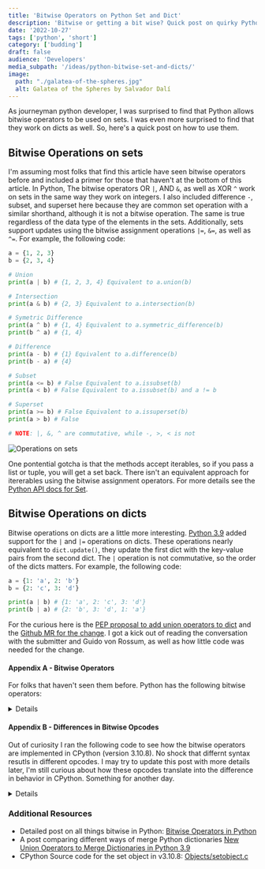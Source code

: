 ```yaml
---
title: 'Bitwise Operators on Python Set and Dict'
description: 'Bitwise or getting a bit wise? Quick post on quirky Python syntax for working with sets and dicts.'
date: '2022-10-27'
tags: ['python', 'short']
category: ['budding']
draft: false
audience: 'Developers'
media_subpath: '/ideas/python-bitwise-set-and-dicts/'
image:
  path: "./galatea-of-the-spheres.jpg"
  alt: Galatea of the Spheres by Salvador Dalí
---
```


As journeyman python developer, I was surprised to find that Python allows bitwise operators to be used on sets. I was even more surprised to find that they work on dicts as well. So, here's a quick post on how to use them.

## Bitwise Operations on sets

I'm assuming most folks that find this article have seen bitwise operators before and included a primer for those that haven't at the bottom of this article. In Python, The bitwise operators OR `|`, AND `&`, as well as XOR `^` work on sets in the same way they work on integers. I also included difference `-`, subset, and superset here because they are common set operation with a similar shorthand, although it is not a bitwise operation. The same is true regardless of the data type of the elements in the sets. Additionally, sets support updates using the bitwise assignment operations `|=`, `&=`, as well as `^=`. For example, the following code:

```py
a = {1, 2, 3}
b = {2, 3, 4}

# Union 
print(a | b) # {1, 2, 3, 4} Equivalent to a.union(b)

# Intersection 
print(a & b) # {2, 3} Equivalent to a.intersection(b)

# Symetric Difference
print(a ^ b) # {1, 4} Equivalent to a.symmetric_difference(b)
print(b ^ a) # {1, 4}

# Difference
print(a - b) # {1} Equivalent to a.difference(b)
print(b - a) # {4}

# Subset
print(a <= b) # False Equivalent to a.issubset(b)
print(a < b) # False Equivalent to a.issubset(b) and a != b

# Superset
print(a >= b) # False Equivalent to a.issuperset(b)
print(a > b) # False 

# NOTE: |, &, ^ are commutative, while -, >, < is not
``` 

<div style="max-width: 560px">
  <img src="./sets.png" alt="Operations on sets" />
</div>

One pontential gotcha is that the methods accept iterables, so if you pass a list or tuple, you will get a set back. There isn't an equivalent approach for itererables using the bitwise assignment operators. For more details see the [Python API docs for Set](https://docs.python.org/3/library/stdtypes.html#set-types-set-frozenset). 

## Bitwise Operations on dicts

Bitwise operations on dicts are a little more interesting. [Python 3.9](https://docs.python.org/3/whatsnew/3.9.html) added support for the `|` and `|=` operations on dicts. These operations nearly equivalent to `dict.update()`, they update the first dict with the key-value pairs from the second dict. The `|` operation is not commutative, so the order of the dicts matters. For example, the following code:

```py
a = {1: 'a', 2: 'b'}
b = {2: 'c', 3: 'd'}

print(a | b) # {1: 'a', 2: 'c', 3: 'd'}
print(b | a) # {2: 'b', 3: 'd', 1: 'a'}
```

For the curious here is the [PEP proposal to add union operators to dict](https://peps.python.org/pep-0584/) and the [Github MR for the change](https://github.com/python/cpython/pull/12088). I got a kick out of reading the conversation with the submitter and Guido von Rossum, as well as how little code was needed for the change.

#### Appendix A - Bitwise Operators

For folks that haven't seen them before. Python has the following bitwise operators:

<details>

```py
| # OR
1 | 0 = 1
1 | 1 = 1
0 | 1 = 1
0 | 0 = 0

& # AND
1 & 0 = 0
1 & 1 = 1
0 & 1 = 0
0 & 0 = 0

^ # XOR
1 ^ 0 = 1
1 ^ 1 = 0
0 ^ 1 = 1
0 ^ 0 = 0

~ # NOT
~1 = 0
~0 = 1

<< # Left Shift
1 << 1 = 10
1 << 2 = 100

>> # Right Shift
1 >> 1 = 0
10 >> 2 = 1
100 >> 2 = 10
```

</details>

#### Appendix B - Differences in Bitwise Opcodes

Out of curiosity I ran the following code to see how the bitwise operators are implemented in CPython (version 3.10.8). No shock that differnt syntax resutls in different opcodes. I may try to update this post with more details later, I'm still curious about how these opcodes translate into the difference in behavior in CPython. Something for another day.

<details>

```py
# Given sets
a = {1, 2, 3}
b = {2, 3, 4}

print(dis.dis("a | b"))
#  1           0 LOAD_NAME                0 (a)
#              2 LOAD_NAME                1 (b)
#              4 BINARY_OR
#              6 RETURN_VALUE

print(dis.dis("a.union(b)"))
#  1           0 LOAD_NAME                0 (a)
#              2 LOAD_NAME                1 (b)
#              4 LOAD_METHOD              2 (union)
#              6 CALL_METHOD              1
#              8 RETURN_VALUE

print(dis.dis("a & b"))
#  1           0 LOAD_NAME                0 (a)
#              2 LOAD_NAME                1 (b)
#              4 BINARY_AND
#              6 RETURN_VALUE

print(dis.dis("a.intersection(b)"))
#  1           0 LOAD_NAME                0 (a)
#              2 LOAD_NAME                1 (b)
#              4 LOAD_METHOD              2 (intersection)
#              6 CALL_METHOD              1
#              8 RETURN_VALUE

print(dis.dis("a ^ b"))
#  1           0 LOAD_NAME                0 (a)
#              2 LOAD_NAME                1 (b)
#              4 BINARY_XOR
#              6 RETURN_VALUE

print(dis.dis("a.symmetric_difference(b)"))
#  1           0 LOAD_NAME                0 (a)
#              2 LOAD_NAME                1 (b)
#              4 LOAD_METHOD              2 (symmetric_difference)
#              6 CALL_METHOD              1
#              8 RETURN_VALUE

print(dis.dis("a - b"))
#  1           0 LOAD_NAME                0 (a)
#              2 LOAD_NAME                1 (b)
#              4 BINARY_SUBTRACT
#              6 RETURN_VALUE

print(dis.dis("a.difference(b)"))
#  1           0 LOAD_NAME                0 (a)
#              2 LOAD_NAME                1 (b)
#              4 LOAD_METHOD              2 (difference)
#              6 CALL_METHOD              1
#              8 RETURN_VALUE
```

</details>

### Additional Resources

- Detailed post on all things bitwise in Python: [Bitwise Operators in Python](https://realpython.com/python-bitwise-operators/)
- A post comparing different ways of merge Python dictionaries [New Union Operators to Merge Dictionaries in Python 3.9](https://betterprogramming.pub/new-union-operators-to-merge-dictionaries-in-python-3-9-8c7dbbd1080c)
- CPython Source code for the set object in v3.10.8: [Objects/setobject.c](https://github.com/python/cpython/blob/v3.10.8/Objects/setobject.c)